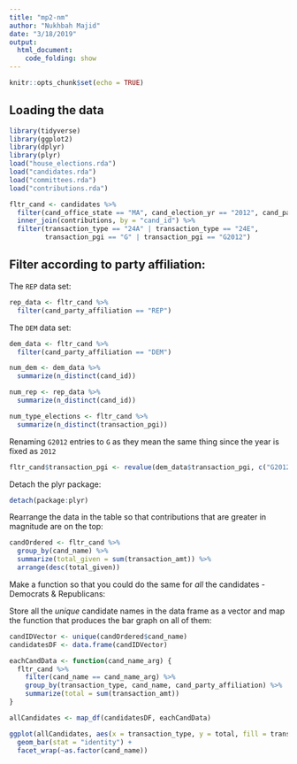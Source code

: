 ```yaml
---
title: "mp2-nm"
author: "Nukhbah Majid"
date: "3/18/2019"
output: 
  html_document:
    code_folding: show
---
```


```r
knitr::opts_chunk$set(echo = TRUE)
```

## Loading the data


```r
library(tidyverse)
library(ggplot2)
library(dplyr)
library(plyr)
load("house_elections.rda")
load("candidates.rda")
load("committees.rda")
load("contributions.rda")
```

```r
fltr_cand <- candidates %>%
  filter(cand_office_state == "MA", cand_election_yr == "2012", cand_party_affiliation == "DEM" | cand_party_affiliation == "REP") %>%
  inner_join(contributions, by = "cand_id") %>%
  filter(transaction_type == "24A" | transaction_type == "24E", 
         transaction_pgi == "G" | transaction_pgi == "G2012") 
```

## Filter according to party affiliation:

The `REP` data set:

```r
rep_data <- fltr_cand %>%
  filter(cand_party_affiliation == "REP")
```


The `DEM` data set: 

```r
dem_data <- fltr_cand %>%
  filter(cand_party_affiliation == "DEM")
```


```r
num_dem <- dem_data %>%
  summarize(n_distinct(cand_id))

num_rep <- rep_data %>%
  summarize(n_distinct(cand_id))

num_type_elections <- fltr_cand %>%
  summarize(n_distinct(transaction_pgi))
```



Renaming `G2012` entries to `G` as they mean the same thing since the year is fixed as `2012`

```r
fltr_cand$transaction_pgi <- revalue(dem_data$transaction_pgi, c("G2012" = "G"))
```

Detach the plyr package: 

```r
detach(package:plyr)
```

Rearrange the data in the table so that contributions that are greater in magnitude are on the top: 

```r
candOrdered <- fltr_cand %>%
  group_by(cand_name) %>%
  summarize(total_given = sum(transaction_amt)) %>%
  arrange(desc(total_given))
```

Make a function so that you could do the same for *all* the candidates - Democrats & Republicans:

Store all the *unique* candidate names in the data frame as a vector and map the function that produces the bar graph on all of them: 

```r
candIDVector <- unique(candOrdered$cand_name)
candidatesDF <- data.frame(candIDVector)

eachCandData <- function(cand_name_arg) {
  fltr_cand %>%
    filter(cand_name == cand_name_arg) %>%
    group_by(transaction_type, cand_name, cand_party_affiliation) %>%
    summarize(total = sum(transaction_amt))
}

allCandidates <- map_df(candidatesDF, eachCandData)

ggplot(allCandidates, aes(x = transaction_type, y = total, fill = transaction_type)) +
  geom_bar(stat = "identity") +
  facet_wrap(~as.factor(cand_name))

```






